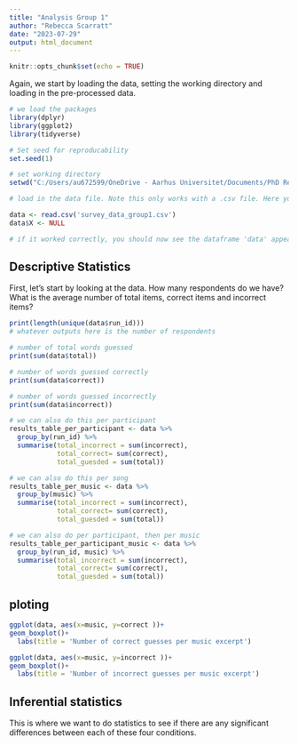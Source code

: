 ---
title: "Analysis Group 1"
author: "Rebecca Scarratt"
date: "2023-07-29"
output: html_document
---

```{r setup, include=FALSE}
knitr::opts_chunk$set(echo = TRUE)
```

Again, we start by loading the data, setting the working directory and loading in the pre-processed data.

```{r load packages, working directory and data}
# we load the packages
library(dplyr)
library(ggplot2)
library(tidyverse)

# Set seed for reproducability
set.seed(1)

# set working directory
setwd("C:/Users/au672599/OneDrive - Aarhus Universitet/Documents/PhD Rebecca/Summer School/Online studies data")

# load in the data file. Note this only works with a .csv file. Here you need to change the name of the file.

data <- read.csv('survey_data_group1.csv')
data$X <- NULL

# if it worked correctly, you should now see the dataframe 'data' appear in the Environment panel. You can click on it, to open it and check that it looks like your messy data file.
```


## Descriptive Statistics

First, let's start by looking at the data. How many respondents do we have?
What is the average number of total items, correct items and incorrect items?

```{r descriptive statistics}

print(length(unique(data$run_id)))
# whatever outputs here is the number of respondents

# number of total words guessed
print(sum(data$total))

# number of words guessed correctly
print(sum(data$correct))

# number of words guessed incorrectly
print(sum(data$incorrect))

# we can also do this per participant
results_table_per_participant <- data %>%
  group_by(run_id) %>% 
  summarise(total_incorrect = sum(incorrect),
            total_correct= sum(correct),
            total_guesded = sum(total))

# we can also do this per song
results_table_per_music <- data %>%
  group_by(music) %>% 
  summarise(total_incorrect = sum(incorrect),
            total_correct= sum(correct),
            total_guesded = sum(total))

# we can also do per participant, then per music
results_table_per_participant_music <- data %>%
  group_by(run_id, music) %>% 
  summarise(total_incorrect = sum(incorrect),
            total_correct= sum(correct),
            total_guesded = sum(total))
```

## ploting

```{r plotting}

ggplot(data, aes(x=music, y=correct ))+
geom_boxplot()+
  labs(title = 'Number of correct guesses per music excerpt')

ggplot(data, aes(x=music, y=incorrect ))+
geom_boxplot()+
  labs(title = 'Number of incorrect guesses per music excerpt')

```

## Inferential statistics

This is where we want to do statistics to see if there are any significant differences between each of these four conditions.